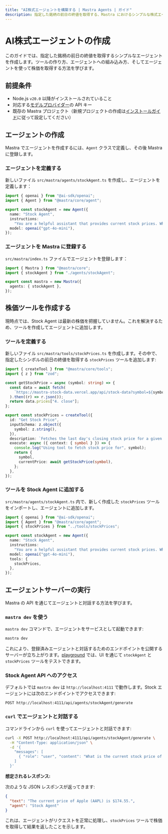 ```yaml
---
title: "AI株式エージェントを構築する | Mastra Agents | ガイド"
description: 指定した銘柄の前日の終値を取得する、Mastra におけるシンプルな株式エージェントの作成ガイド。
---
```




# AI株式エージェントの作成

このガイドでは、指定した銘柄の前日の終値を取得するシンプルなエージェントを作成します。ツールの作り方、エージェントへの組み込み方、そしてエージェントを使って株価を取得する方法を学びます。

<YouTube id="rIaZ4l7y9wo" />

## 前提条件

- Node.js `v20.0` 以降がインストールされていること
- 対応する[モデルプロバイダー](/models)の API キー
- 既存の Mastra プロジェクト（新規プロジェクトの作成は[インストールガイド](/docs/getting-started/installation)に従って設定してください）

## エージェントの作成

Mastra でエージェントを作成するには、`Agent` クラスで定義し、その後 Mastra に登録します。

<Steps>

### エージェントを定義する

新しいファイル `src/mastra/agents/stockAgent.ts` を作成し、エージェントを定義します：

```ts copy filename="src/mastra/agents/stockAgent.ts"
import { openai } from "@ai-sdk/openai";
import { Agent } from "@mastra/core/agent";

export const stockAgent = new Agent({
  name: "Stock Agent",
  instructions:
    "You are a helpful assistant that provides current stock prices. When asked about a stock, use the stock price tool to fetch the stock price.",
  model: openai("gpt-4o-mini"),
});
```

### エージェントを Mastra に登録する

`src/mastra/index.ts` ファイルでエージェントを登録します：

```ts copy filename="src/mastra/index.ts" {2, 5}
import { Mastra } from "@mastra/core";
import { stockAgent } from "./agents/stockAgent";

export const mastra = new Mastra({
  agents: { stockAgent },
});
```

</Steps>

## 株価ツールを作成する

現時点では、Stock Agent は最新の株価を把握していません。これを解決するため、ツールを作成してエージェントに追加します。

<Steps>

### ツールを定義する

新しいファイル `src/mastra/tools/stockPrices.ts` を作成します。その中で、指定したシンボルの前日の終値を取得する `stockPrices` ツールを追加します:

```ts filename="src/mastra/tools/stockPrices.ts"
import { createTool } from "@mastra/core/tools";
import { z } from "zod";

const getStockPrice = async (symbol: string) => {
  const data = await fetch(
    `https://mastra-stock-data.vercel.app/api/stock-data?symbol=${symbol}`,
  ).then((r) => r.json());
  return data.prices["4. close"];
};

export const stockPrices = createTool({
  id: "Get Stock Price",
  inputSchema: z.object({
    symbol: z.string(),
  }),
  description: `Fetches the last day's closing stock price for a given symbol`,
  execute: async ({ context: { symbol } }) => {
    console.log("Using tool to fetch stock price for", symbol);
    return {
      symbol,
      currentPrice: await getStockPrice(symbol),
    };
  },
});
```

### ツールを Stock Agent に追加する

`src/mastra/agents/stockAgent.ts` 内で、新しく作成した `stockPrices` ツールをインポートし、エージェントに追加します。

```ts copy filename="src/mastra/agents/stockAgent.ts" {3, 10-12}
import { openai } from "@ai-sdk/openai";
import { Agent } from "@mastra/core/agent";
import { stockPrices } from "../tools/stockPrices";

export const stockAgent = new Agent({
  name: "Stock Agent",
  instructions:
    "You are a helpful assistant that provides current stock prices. When asked about a stock, use the stock price tool to fetch the stock price.",
  model: openai("gpt-4o-mini"),
  tools: {
    stockPrices,
  },
});
```

</Steps>

## エージェントサーバーの実行

Mastra の API を通じてエージェントと対話する方法を学びます。

<Steps>

### `mastra dev` を使う

`mastra dev` コマンドで、エージェントをサービスとして起動できます:

```bash copy
mastra dev
```

これにより、登録済みエージェントと対話するためのエンドポイントを公開するサーバーが立ち上がります。[playground](../../docs/server-db/local-dev-playground.mdx) では、UI を通じて `stockAgent` と `stockPrices` ツールをテストできます。

### Stock Agent API へのアクセス

デフォルトでは `mastra dev` は `http://localhost:4111` で動作します。Stock エージェントには次のエンドポイントでアクセスできます:

```
POST http://localhost:4111/api/agents/stockAgent/generate
```

### `curl` でエージェントと対話する

コマンドラインから `curl` を使ってエージェントと対話できます:

```bash copy
curl -X POST http://localhost:4111/api/agents/stockAgent/generate \
  -H "Content-Type: application/json" \
  -d '{
    "messages": [
      { "role": "user", "content": "What is the current stock price of Apple (AAPL)?" }
    ]
  }'
```

**想定されるレスポンス:**

次のような JSON レスポンスが返ってきます:

```json
{
  "text": "The current price of Apple (AAPL) is $174.55.",
  "agent": "Stock Agent"
}
```

これは、エージェントがリクエストを正常に処理し、`stockPrices` ツールで株価を取得して結果を返したことを示します。

</Steps>